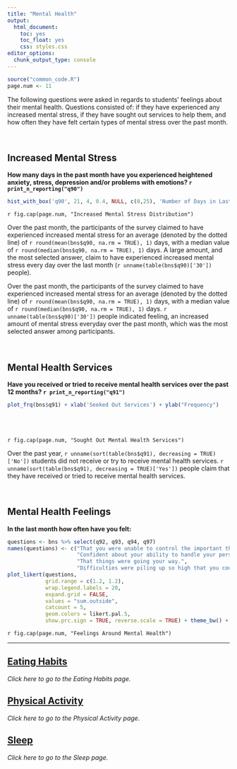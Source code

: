 ```yaml
---
title: "Mental Health"
output: 
  html_document: 
    toc: yes
    toc_float: yes
    css: styles.css
editor_options: 
  chunk_output_type: console
---
```


```r
source("common_code.R")
page.num <- 11
```

The following questions were asked in regards to students' feelings about their mental health. Questions consisted of: if they have experienced any increased mental stress, if they have sought out services to help them, and how often they have felt certain types of mental stress over the past month.

<br>

## Increased Mental Stress
**How many days in the past month have you experienced heightened anxiety, stress, depression and/or problems with emotions? `r print_n_reporting("q90")`**
```r
hist_with_box('q90', 21, 4, 0.4, NULL, c(0,25), 'Number of Days in Last Month')
```
`r fig.cap(page.num, "Increased Mental Stress Distribution")`

Over the past month, the participants of the survey claimed to have experienced increased mental stress for an average (denoted by the dotted line) of `r round(mean(bns$q90, na.rm = TRUE), 1)` days, with a median value of `r round(median(bns$q90, na.rm = TRUE), 1)` days. A large amount, and the most selected answer, claim to have experienced increased mental stress every day over the last month (`r unname(table(bns$q90)['30'])` people).

Over the past month, the participants of the survey claimed to have experienced increased mental stress for an average (denoted by the dotted line) of `r round(mean(bns$q90, na.rm = TRUE), 1)` days, with a median value of `r round(median(bns$q90, na.rm = TRUE), 1)` days. `r unname(table(bns$q90)['30'])` people indicated feeling, an increased amount of mental stress everyday over the past month, which was the most selected answer among participants.

<br>

## Mental Health Services 
**Have you received or tried to receive mental health services over the past 12 months? `r print_n_reporting("q91")`**

<div class = "row">
<div class = "col-md-6">
```r
plot_frq(bns$q91) + xlab('Seeked Out Services') + ylab("Frequency")
```
</div>
  
<div class = "col-md-5">
<br><br><br>`r fig.cap(page.num, "Sought Out Mental Health Services")` <br>

Over the past year, `r unname(sort(table(bns$q91), decreasing = TRUE)['No'])` students did not receive or try to receive mental health services. `r unname(sort(table(bns$q91), decreasing = TRUE)['Yes'])` people claim that they have received or tried to receive mental health services.
</div>
</div>

<br>

## Mental Health Feelings
**In the last month how often have you felt:**
```r
questions <- bns %>% select(q92, q93, q94, q97)
names(questions) <- c("That you were unable to control the important things in your life.",
                      "Confident about your ability to handle your personal problems.",
                      "That things were going your way.",
                      "Difficulties were piling up so high that you could not overcome them.")
plot_likert(questions,
            grid.range = c(1.2, 1.2),
            wrap.legend.labels = 20,
            expand.grid = FALSE,
            values = "sum.outside",
            catcount = 5,
            geom.colors = likert.pal.5,
            show.prc.sign = TRUE, reverse.scale = TRUE) + theme_bw() + theme(legend.position = "top")
```
`r fig.cap(page.num, "Feelings Around Mental Health")`


---

## [Eating Habits](Eating_Habits.html)
*Click here to go to the Eating Habits page.*

## [Physical Activity](Physical_Activity.html)
*Click here to go to the Physical Activity page.*

## [Sleep](Sleep.html)
*Click here to go to the Sleep page.*